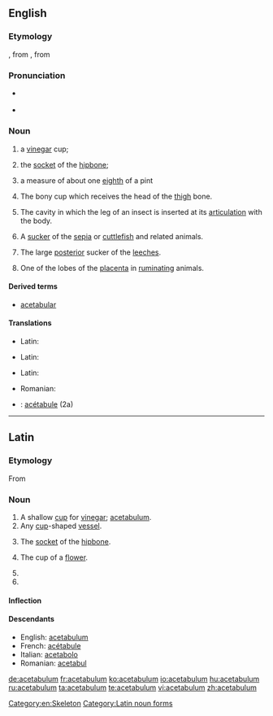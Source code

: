 ==English==
{{wikipedia}}

===Etymology===
{{etyl|la}} {{term|acetabulum||a little [[saucer]] for [[vinegar]]|lang=la}}, from {{term|acetum||vinegar|lang=la}}, from {{term|acere||to be sour|lang=la}}

===Pronunciation===
* {{a|UK|US}} {{IPA|/ˌæs.ɪˈtæb.jə.ləm/}}
* {{hyphenation|ace|tab|u|lum}}

===Noun===
{{en-noun|pl=acetabula|pl2=acetabulums}}

# {{context|Roman Antiquities}} a [[vinegar]] cup;
# {{context|Roman Antiquities}} the [[socket]] of the [[hipbone]];
# {{context|Roman Antiquities}} a measure of about one [[eighth]] of a pint
# {{anatomy}} The bony cup which receives the head of the [[thigh]] bone.
# {{anatomy}} The cavity in which the leg of an insect is inserted at its [[articulation]] with the body.
# {{anatomy}} A [[sucker]] of the [[sepia]] or [[cuttlefish]] and related animals.
# {{anatomy}} The large [[posterior]] sucker of the [[leeches]].
# {{anatomy}} One of the lobes of the [[placenta]] in [[ruminating]] animals.

====Derived terms====
* [[acetabular]]

====Translations====
{{trans-top|Roman Antiquities: Vinegar cup}}
* Latin: {{t-|la|acetabulum|n|alt=acētābulum}}
{{trans-mid}}
{{trans-bottom}}

{{trans-top|Roman Antiquities: Socket of the hipbone}}
* Latin: {{t-|la|acetabulum|n|alt=acētābulum}}
{{trans-mid}}
{{trans-bottom}}

{{trans-top|Roman Antiquities: about one eighth of a pint}}
{{trans-mid}}
{{trans-bottom}}

{{trans-top|Anatomy: bony cup that receives the head of the thigh bone}}
* Latin: {{t-|la|acetabulum|n|alt=acētābulum}}
{{trans-mid}}
* Romanian: {{t|ro|acetabul|n}}
{{trans-bottom}}

{{trans-top|Anatomy: Cavity in which the leg of an insect is inserted}}
{{trans-mid}}
{{trans-bottom}}
{{trans-top|Anatomy: Sucker of the sepia or cuttlefish}}
{{trans-mid}}
{{trans-bottom}}

{{trans-top|Anatomy: The large posterior sucker of the leeches}}
{{trans-mid}}
{{trans-bottom}}

{{trans-top|Anatomy: One of the lobes of the placenta in the ruminating animals}}
{{trans-mid}}
{{trans-bottom}}

{{checktrans-top}}
* {{ttbc|fr}}: [[acétabule]] {{f}} (2a)
{{trans-bottom}}

[[Category:en:Skeleton]]

----

==Latin==

===Etymology===
From {{term|acetum|acētum|vinegar|lang=la}}

===Noun===
{{la-noun|acētābulum|acetabuli|acētābulī|n|second}}

# A shallow [[cup]] for [[vinegar]]; [[#English|acetabulum]].
# Any [[cup]]-shaped [[vessel]].
# {{anatomy|la}} The [[socket]] of the [[hipbone]].
# {{botany|la}} The cup of a [[flower]].
# {{inflection of|acetabulum|acētābulum|acc|s|lang=la}}
# {{inflection of|acetabulum|acētābulum|voc|s|lang=la}}

====Inflection====
{{la-decl-2nd-N|acetabul|acētābul}}

====Descendants====
* English: [[#English|acetabulum]]
* French: [[acétabule]]
* Italian: [[acetabolo]]
* Romanian: [[acetabul]]

[[Category:Latin noun forms]]

[[de:acetabulum]]
[[fr:acetabulum]]
[[ko:acetabulum]]
[[io:acetabulum]]
[[hu:acetabulum]]
[[ru:acetabulum]]
[[ta:acetabulum]]
[[te:acetabulum]]
[[vi:acetabulum]]
[[zh:acetabulum]]